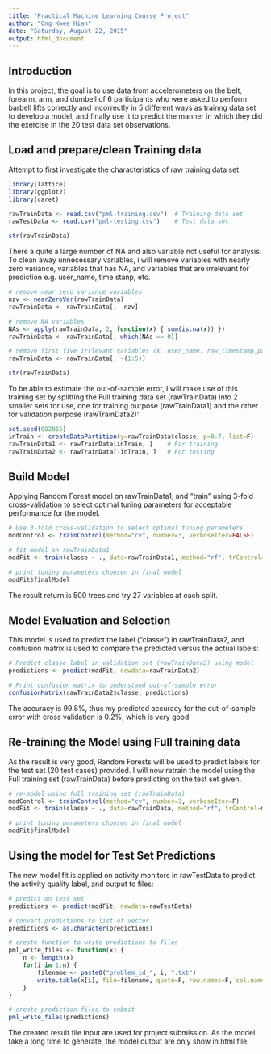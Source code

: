 ```yaml
---
title: "Practical Machine Learning Course Project"
author: "Ong Kwee Hian"
date: "Saturday, August 22, 2015"
output: html_document
---
```



## Introduction
In this project, the goal is to use data from accelerometers on the belt, forearm, arm, and dumbell of 6 participants who were asked to perform barbell lifts correctly and incorrectly in 5 different ways as trainng data set to develop a model, and finally use it to predict the manner in which they did the exercise in the 20 test data set observations.

## Load and prepare/clean Training data 

Attempt to first investigate the characteristics of raw training data set.
```r
library(lattice)
library(ggplot2)
library(caret)

rawTrainData <- read.csv("pml-training.csv")  # Training data set
rawTestData <- read.csv("pml-testing.csv")    # Test data set

str(rawTrainData)
```
There a quite a large number of NA and also variable not useful for analysis. To clean away unnecessary variables, i will remove variables with nearly zero variance, variables that has NA, and variables that are irrelevant for prediction e.g. user_name, time stanp, etc. 
```r
# remove near zero variance variables
nzv <- nearZeroVar(rawTrainData)
rawTrainData <- rawTrainData[, -nzv]

# remove NA variables
NAs <- apply(rawTrainData, 2, function(x) { sum(is.na(x)) })
rawTrainData <- rawTrainData[, which(NAs == 0)]

# remove first five irrlevant variables (X, user_name, raw_timestamp_part_1, raw_timestamp_part_2, cvtd_timestamp)
rawTrainData <- rawTrainData[, -(1:5)]

str(rawTrainData)
```

To be able to estimate the out-of-sample error, I will make use of this training set by splitting the Full training data set (rawTrainData) into 2 smaller sets for use, one for training purpose (rawTrainData1) and the other for validation purpose (rawTrainData2):

```r
set.seed(082015)
inTrain <- createDataPartition(y=rawTrainData$classe, p=0.7, list=F)
rawTrainData1 <- rawTrainData[inTrain, ]    # For training
rawTrainData2 <- rawTrainData[-inTrain, ]   # For testing
```

## Build Model 

Applying Random Forest model on rawTrainData1, and "train" using 3-fold cross-validation to select optimal tuning parameters for acceptable performance for the model.

```r
# Use 3-fold cross-validation to select optimal tuning parameters
modControl <- trainControl(method="cv", number=3, verboseIter=FALSE)

# fit model on rawTrainData1
modFit <- train(classe ~ ., data=rawTrainData1, method="rf", trControl=modControl)

# print tuning parameters choosen in final model
modFit$finalModel
```

The result return is 500 trees and try 27 variables at each split.

## Model Evaluation and Selection

This model is used to predict the label ("classe") in rawTrainData2, and confusion matrix is used to compare the predicted versus the actual labels:

```r
# Predict classe label in validation set (rawTrainData2) using model
predictions <- predict(modFit, newdata=rawTrainData2)

# Print confusion matrix to understand out-of-sample error
confusionMatrix(rawTrainData2$classe, predictions)
```

The accuracy is 99.8%, thus my predicted accuracy for the out-of-sample error with cross validation is 0.2%, which is very good.


## Re-training the Model using Full training data

As the result is very good, Random Forests will be used to predict labels for the test set (20 test cases) provided. I will now retrain the model using the Full training set (rawTrainData) before predicting on the test set given. 

```r
# re-model using full training set (rawTrainData)
modControl <- trainControl(method="cv", number=3, verboseIter=F)
modFit <- train(classe ~ ., data=rawTrainData, method="rf", trControl=modControl)

# print tuning parameters choosen in final model
modFit$finalModel
```

## Using the model for Test Set Predictions

The new model fit is applied on activity monitors in rawTestData to predict the activity quality label, and output to files:

```r
# predict on test set
predictions <- predict(modFit, newdata=rawTestData)

# convert predictions to list of vector
predictions <- as.character(predictions)

# create function to write predictions to files
pml_write_files <- function(x) {
    n <- length(x)
    for(i in 1:n) {
        filename <- paste0("problem_id_", i, ".txt")
        write.table(x[i], file=filename, quote=F, row.names=F, col.names=F)
    }
}

# create prediction files to submit
pml_write_files(predictions)
```

The created  result file input are used for project submission.
As the model take a long time to generate, the model output are only show in html file.

